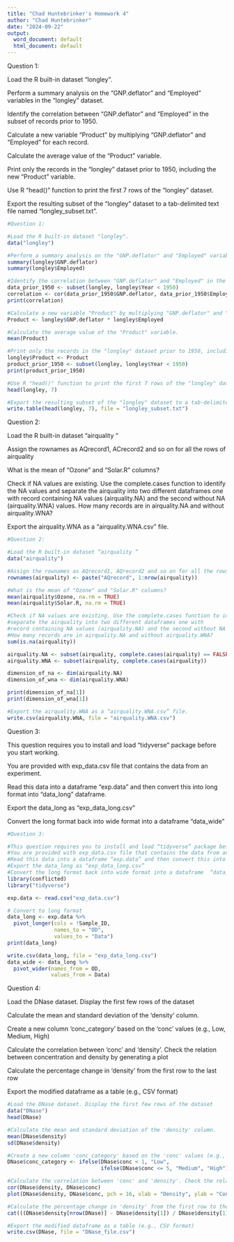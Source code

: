 ```yaml
---
title: "Chad Huntebrinker's Homework 4"
author: "Chad Huntebrinker"
date: "2024-09-22"
output:
  word_document: default
  html_document: default
---
```

Question 1:

Load the R built-in dataset "longley".

Perform a summary analysis on the "GNP.deflator" and "Employed" variables in the "longley" dataset.

Identify the correlation between "GNP.deflator" and "Employed" in the subset of records prior to 1950.

Calculate a new variable "Product" by multiplying "GNP.deflator" and "Employed" for each record.

Calculate the average value of the "Product" variable.

Print only the records in the "longley" dataset prior to 1950, including the new "Product" variable.

Use R "head()" function to print the first 7 rows of the "longley" dataset.

Export the resulting subset of the "longley" dataset to a tab-delimited text file named "longley_subset.txt".
```r
#Question 1:

#Load the R built-in dataset "longley".
data("longley")

#Perform a summary analysis on the "GNP.deflator" and "Employed" variables in the "longley" dataset.
summary(longley$GNP.deflator)
summary(longley$Employed)

#Identify the correlation between "GNP.deflator" and "Employed" in the subset of records prior to 1950.
data_prior_1950 <- subset(longley, longley$Year < 1950)
correlation <- cor(data_prior_1950$GNP.deflator, data_prior_1950$Employed)
print(correlation)

#Calculate a new variable "Product" by multiplying "GNP.deflator" and "Employed" for each record.
Product <- longley$GNP.deflator * longley$Employed

#Calculate the average value of the "Product" variable.
mean(Product)

#Print only the records in the "longley" dataset prior to 1950, including the new "Product" variable.
longley$Product <- Product
product_prior_1950 <- subset(longley, longley$Year < 1950)
print(product_prior_1950)

#Use R "head()" function to print the first 7 rows of the "longley" dataset.
head(longley, 7)

#Export the resulting subset of the "longley" dataset to a tab-delimited text file named "longley_subset.txt".
write.table(head(longley, 7), file = "longley_subset.txt")
```

Question 2:

Load the R built-in dataset “airquality “

Assign the rownames as AQrecord1, ACrecord2 and so on for all the rows of airquality

What is the mean of "Ozone" and "Solar.R" columns?

Check if NA values are existing. Use the complete.cases function to identify the NA values and separate the airquality into two different dataframes one with record containing NA values (airquality.NA) and the second without NA (airquality.WNA) values. How many records are in airquality.NA and without airquality.WNA?

Export the airquality.WNA as a “airquality.WNA.csv” file.

```r
#Question 2:

#Load the R built-in dataset “airquality “
data("airquality")

#Assign the rownames as AQrecord1, AQrecord2 and so on for all the rows of airquality
rownames(airquality) <- paste("AQrecord", 1:nrow(airquality))

#What is the mean of "Ozone" and "Solar.R" columns?
mean(airquality$Ozone, na.rm = TRUE)
mean(airquality$Solar.R, na.rm = TRUE)

#Check if NA values are existing. Use the complete.cases function to identify the NA values and 
#separate the airquality into two different dataframes one with 
#record containing NA values (airquality.NA) and the second without NA (airquality.WNA) values. 
#How many records are in airquality.NA and without airquality.WNA?
sum(is.na(airquality))

airquality.NA <- subset(airquality, complete.cases(airquality) == FALSE)
airquality.WNA <- subset(airquality, complete.cases(airquality))

dimension_of_na <- dim(airquality.NA)
dimension_of_wna <- dim(airquality.WNA)

print(dimension_of_na[1])
print(dimension_of_wna[1])

#Export the airquality.WNA as a “airquality.WNA.csv” file.
write.csv(airquality.WNA, file = "airquality.WNA.csv")
```

Question 3:

This question requires you to install and load “tidyverse” package before you start working.

You are provided with exp_data.csv file that contains the data from an experiment.

Read this data into a dataframe “exp.data” and then convert this into long format into “data_long” dataframe.

Export the data_long as “exp_data_long.csv”

Convert the long format back into wide format into a dataframe  “data_wide”

```r
#Question 3:

#This question requires you to install and load “tidyverse” package before you start working.
#You are provided with exp_data.csv file that contains the data from an experiment.
#Read this data into a dataframe “exp.data” and then convert this into long format into “data_long” dataframe.
#Export the data_long as “exp_data_long.csv”
#Convert the long format back into wide format into a dataframe  “data_wide”
library(conflicted)
library("tidyverse")

exp.data <- read.csv("exp_data.csv")

# Convert to long format
data_long <- exp.data %>%
  pivot_longer(cols = !Sample_ID,
               names_to = "OD",
               values_to = "Data")
print(data_long)

write.csv(data_long, file = "exp_data_long.csv")
data_wide <- data_long %>% 
  pivot_wider(names_from = OD,
              values_from = Data)
```

Question 4:

Load the DNase dataset. Display the first few rows of the dataset

Calculate the mean and standard deviation of the 'density' column.

Create a new column 'conc_category' based on the 'conc' values (e.g., Low, Medium, High)

Calculate the correlation between 'conc' and 'density'. Check the relation between concentration and density by generating a plot

Calculate the percentage change in 'density' from the first row to the last row

Export the modified dataframe as a table (e.g., CSV format)
```r
#Load the DNase dataset. Display the first few rows of the dataset
data("DNase")
head(DNase)

#Calculate the mean and standard deviation of the 'density' column.
mean(DNase$density)
sd(DNase$density)

#Create a new column 'conc_category' based on the 'conc' values (e.g., Low, Medium, High)
DNase$conc_category <- ifelse(DNase$conc < 1, "Low",
                              ifelse(DNase$conc <= 5, "Medium", "High"))

#Calculate the correlation between 'conc' and 'density'. Check the relation between concentration and density by generating a plot
cor(DNase$density, DNase$conc)
plot(DNase$density, DNase$conc, pch = 16, xlab = "Density", ylab = "Concentration")

#Calculate the percentage change in 'density' from the first row to the last row
cat(((DNase$density[nrow(DNase)] - DNase$density[1]) / DNase$density[1]) * 100, "%", sep = "")

#Export the modified dataframe as a table (e.g., CSV format)
write.csv(DNase, file = "DNase_file.csv")
```

